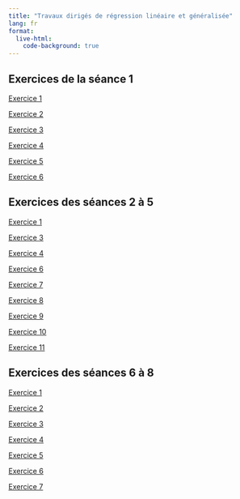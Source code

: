 ```yaml
---
title: "Travaux dirigés de régression linéaire et généralisée"
lang: fr
format:
  live-html:
    code-background: true
---
```


## Exercices de la séance 1
[Exercice 1](/posts/td1-exo1.html)

[Exercice 2](/posts/td1-exo2.html)

[Exercice 3](/posts/td1-exo3.html)

[Exercice 4](/posts/td1-exo4.html)

[Exercice 5](/posts/td1-exo5.html)

[Exercice 6](/posts/td1-exo6.html)

## Exercices des séances 2 à 5

[Exercice 1](/posts/td2-exo1.html)

[Exercice 3](/posts/td2-exo3.html)

[Exercice 4](/posts/td2-exo4.html)

[Exercice 6](/posts/td2-exo6.html)

[Exercice 7](/posts/td2-exo7.html)

[Exercice 8](/posts/td2-exo8.html)

[Exercice 9](/posts/td2-exo9.html)

[Exercice 10](/posts/td2-exo10.html)

[Exercice 11](/posts/td2-exo11.html)

## Exercices des séances 6 à 8

[Exercice 1](/posts/td6-exo1.html)

[Exercice 2](/posts/td6-exo2.html)

[Exercice 3](/posts/td6-exo3.html)

[Exercice 4](/posts/td6-exo4.html)

[Exercice 5](/posts/td6-exo5.html)

[Exercice 6](/posts/td6-exo6.html)

[Exercice 7](/posts/td6-exo7.html)
